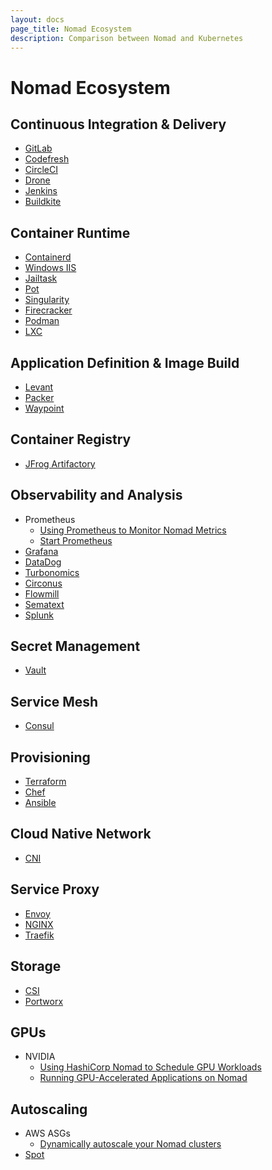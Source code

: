 ```yaml
---
layout: docs
page_title: Nomad Ecosystem
description: Comparison between Nomad and Kubernetes
---
```


# Nomad Ecosystem

## Continuous Integration & Delivery

- [GitLab](https://www.hashicorp.com/resources/nomad-ci-cd-developer-workflows-and-integrations)
- [Codefresh](https://codefresh.io/docs/docs/yaml-examples/examples/nomad/)
- [CircleCI](https://circleci.com/docs/2.0/nomad/)
- [Drone](https://docs.drone.io/runner/nomad/overview/)
- [Jenkins](https://plugins.jenkins.io/nomad/)
- [Buildkite](https://buildkite.com/works-with/hashicorp)

## Container Runtime

- [Containerd](https://www.nomadproject.io/plugins/drivers/community/containerd)
- [Windows IIS](https://github.com/Roblox/nomad-driver-iis)
- [Jailtask](https://www.nomadproject.io/plugins/drivers/community/jail-task-driver)
- [Pot](https://github.com/trivago/nomad-pot-driver)
- [Singularity](https://www.nomadproject.io/plugins/drivers/community/singularity)
- [Firecracker](https://www.nomadproject.io/plugins/drivers/community/firecracker-task-driver)
- [Podman](https://www.nomadproject.io/plugins/drivers/podman)
- [LXC](https://www.nomadproject.io/plugins/drivers/community/lxc)

## Application Definition & Image Build

- [Levant](https://github.com/hashicorp/levant)
- [Packer](https://www.packer.io/)
- [Waypoint](https://learn.hashicorp.com/collections/waypoint/get-started-nomad)

## Container Registry

- [JFrog Artifactory](https://jfrog.com/blog/cluster-management-made-simple-with-jfrog-artifactory-and-hashicorp-nomad/)

## Observability and Analysis

- Prometheus
  - [Using Prometheus to Monitor Nomad Metrics](https://learn.hashicorp.com/tutorials/nomad/prometheus-metrics)
  - [Start Prometheus](https://learn.hashicorp.com/tutorials/nomad/dynamic-application-sizing?in=nomad/nomad-1-0#start-prometheus)
- [Grafana](https://www.metricfire.com/blog/monitoring-hashicorp-nomad-with-prometheus-and-grafana/)
- [DataDog](https://docs.datadoghq.com/integrations/nomad/)
- [Turbonomics](https://www.youtube.com/watch?v=lwtIaPpdDsc)
- [Circonus](https://www.hashicorp.com/integrations/circonus/nomad)
- [Flowmill](https://www.flowmill.com/blog/announcing-flowmill-s-integration-with-nomad/)
- [Sematext](https://www.hashicorp.com/integrations/sematext/nomad)
- [Splunk](https://www.kmruddy.com/2020/deploying-splunk-enterprise-with-nomad/)

## Secret Management

- [Vault](https://www.nomadproject.io/docs/integrations/vault-integration)

## Service Mesh

- [Consul](https://www.nomadproject.io/docs/integrations/consul-integration)

## Provisioning

- [Terraform](https://registry.terraform.io/providers/hashicorp/nomad/latest/docs)
- [Chef](https://github.com/nathwill/chef-nomad)
- [Ansible](https://github.com/ansible-community/ansible-nomad)

## Cloud Native Network

- [CNI](https://www.nomadproject.io/docs/integrations/consul-connect#cni-plugins)

## Service Proxy

- [Envoy](https://www.nomadproject.io/docs/integrations/consul-connect)
- [NGINX](https://learn.hashicorp.com/tutorials/nomad/load-balancing-nginx)
- [Traefik](https://learn.hashicorp.com/tutorials/nomad/load-balancing-traefik)

## Storage

- [CSI](https://www.nomadproject.io/docs/concepts/plugins/csi)
- [Portworx](https://www.hashicorp.com/integrations/portworx/nomad)

## GPUs

- NVIDIA
  - [Using HashiCorp Nomad to Schedule GPU Workloads](https://developer.nvidia.com/blog/hashicorp-nomad-gpu-scheduling/)
  - [Running GPU-Accelerated Applications on Nomad](https://www.hashicorp.com/resources/running-gpu-accelerated-applications-on-nomad)

## Autoscaling

- AWS ASGs
  - [Dynamically autoscale your Nomad clusters](https://www.hashicorp.com/blog/cluster-scaling-with-the-hashicorp-nomad-autoscaler)
- [Spot](https://docs.spot.io/container-management/nomad/nomad-integration-with-elastigroup/)
